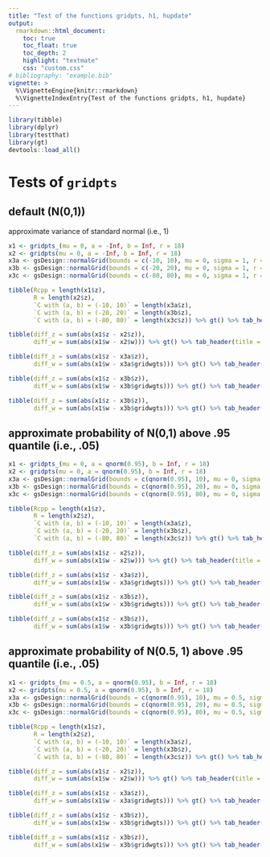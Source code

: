 ```yaml
---
title: "Test of the functions gridpts, h1, hupdate"
output:
  rmarkdown::html_document:
    toc: true
    toc_float: true
    toc_depth: 2
    highlight: "textmate"
    css: "custom.css"
# bibliography: "example.bib"
vignette: >
  %\VignetteEngine{knitr::rmarkdown}
  %\VignetteIndexEntry{Test of the functions gridpts, h1, hupdate}
---
```


```r
library(tibble)
library(dplyr)
library(testthat)
library(gt)
devtools::load_all()
```


# Tests of `gridpts`

## default (N(0,1))

approximate variance of standard normal (i.e., 1)
```r
x1 <- gridpts_(mu = 0, a = -Inf, b = Inf, r = 18)
x2 <- gridpts(mu = 0, a = -Inf, b = Inf, r = 18)
x3a <- gsDesign::normalGrid(bounds = c(-10, 10), mu = 0, sigma = 1, r = 18)
x3b <- gsDesign::normalGrid(bounds = c(-20, 20), mu = 0, sigma = 1, r = 18)
x3c <- gsDesign::normalGrid(bounds = c(-80, 80), mu = 0, sigma = 1, r = 18)
```

```r
tibble(Rcpp = length(x1$z), 
       R = length(x2$z),
       `C with (a, b) = (-10, 10)` = length(x3a$z),
       `C with (a, b) = (-20, 20)` = length(x3b$z),
       `C with (a, b) = (-80, 80)` = length(x3c$z)) %>% gt() %>% tab_header("Number of grid points")
```

```r
tibble(diff_z = sum(abs(x1$z - x2$z)),
       diff_w = sum(abs(x1$w - x2$w))) %>% gt() %>% tab_header(title = "Difference between Rcpp and R", subtitle = "in gsdmvn")
```

```r
tibble(diff_z = sum(abs(x1$z - x3a$z)),
       diff_w = sum(abs(x1$w - x3a$gridwgts))) %>% gt() %>% tab_header(title = "Difference between gsDesign (C) and gsdmvn (Rcpp)", subtitle = "under (a, b) = (-10, 10)")
```

```r
tibble(diff_z = sum(abs(x1$z - x3b$z)),
       diff_w = sum(abs(x1$w - x3b$gridwgts))) %>% gt() %>% tab_header(title = "Difference between gsDesign and gsdmvn", subtitle = "under (a, b) = (-20, 20)")
```

```r
tibble(diff_z = sum(abs(x1$z - x3b$z)),
       diff_w = sum(abs(x1$w - x3b$gridwgts))) %>% gt() %>% tab_header(title = "Difference between gsDesign and gsdmvn", subtitle = "under (a, b) = (-80, 80)")
```

## approximate probability of N(0,1) above .95 quantile (i.e., .05)

```r
x1 <- gridpts_(mu = 0, a = qnorm(0.95), b = Inf, r = 18)
x2 <- gridpts(mu = 0, a = qnorm(0.95), b = Inf, r = 18)
x3a <- gsDesign::normalGrid(bounds = c(qnorm(0.95), 10), mu = 0, sigma = 1, r = 18)
x3b <- gsDesign::normalGrid(bounds = c(qnorm(0.95), 20), mu = 0, sigma = 1, r = 18)
x3c <- gsDesign::normalGrid(bounds = c(qnorm(0.95), 80), mu = 0, sigma = 1, r = 18)
```

```r
tibble(Rcpp = length(x1$z), 
       R = length(x2$z),
       `C with (a, b) = (-10, 10)` = length(x3a$z),
       `C with (a, b) = (-20, 20)` = length(x3b$z),
       `C with (a, b) = (-80, 80)` = length(x3c$z)) %>% gt() %>% tab_header("Number of grid points")
```

```r
tibble(diff_z = sum(abs(x1$z - x2$z)),
       diff_w = sum(abs(x1$w - x2$w))) %>% gt() %>% tab_header(title = "Difference between Rcpp and R", subtitle = "in gsdmvn")
```

```r
tibble(diff_z = sum(abs(x1$z - x3a$z)),
       diff_w = sum(abs(x1$w - x3a$gridwgts))) %>% gt() %>% tab_header(title = "Difference between gsDesign (C) and gsdmvn (Rcpp)", subtitle = "under (a, b) = (-10, 10)")
```

```r
tibble(diff_z = sum(abs(x1$z - x3b$z)),
       diff_w = sum(abs(x1$w - x3b$gridwgts))) %>% gt() %>% tab_header(title = "Difference between gsDesign and gsdmvn", subtitle = "under (a, b) = (-20, 20)")
```

```r
tibble(diff_z = sum(abs(x1$z - x3b$z)),
       diff_w = sum(abs(x1$w - x3b$gridwgts))) %>% gt() %>% tab_header(title = "Difference between gsDesign and gsdmvn", subtitle = "under (a, b) = (-80, 80)")
```


## approximate probability of N(0.5, 1) above .95 quantile (i.e., .05)

```r
x1 <- gridpts_(mu = 0.5, a = qnorm(0.95), b = Inf, r = 18)
x2 <- gridpts(mu = 0.5, a = qnorm(0.95), b = Inf, r = 18)
x3a <- gsDesign::normalGrid(bounds = c(qnorm(0.95), 10), mu = 0.5, sigma = 1, r = 18)
x3b <- gsDesign::normalGrid(bounds = c(qnorm(0.95), 20), mu = 0.5, sigma = 1, r = 18)
x3c <- gsDesign::normalGrid(bounds = c(qnorm(0.95), 80), mu = 0.5, sigma = 1, r = 18)
```

```r
tibble(Rcpp = length(x1$z), 
       R = length(x2$z),
       `C with (a, b) = (-10, 10)` = length(x3a$z),
       `C with (a, b) = (-20, 20)` = length(x3b$z),
       `C with (a, b) = (-80, 80)` = length(x3c$z)) %>% gt() %>% tab_header("Number of grid points")
```

```r
tibble(diff_z = sum(abs(x1$z - x2$z)),
       diff_w = sum(abs(x1$w - x2$w))) %>% gt() %>% tab_header(title = "Difference between Rcpp and R", subtitle = "in gsdmvn")
```

```r
tibble(diff_z = sum(abs(x1$z - x3a$z)),
       diff_w = sum(abs(x1$w - x3a$gridwgts))) %>% gt() %>% tab_header(title = "Difference between gsDesign (C) and gsdmvn (Rcpp)", subtitle = "under (a, b) = (-10, 10)")
```

```r
tibble(diff_z = sum(abs(x1$z - x3b$z)),
       diff_w = sum(abs(x1$w - x3b$gridwgts))) %>% gt() %>% tab_header(title = "Difference between gsDesign and gsdmvn", subtitle = "under (a, b) = (-20, 20)")
```

```r
tibble(diff_z = sum(abs(x1$z - x3b$z)),
       diff_w = sum(abs(x1$w - x3b$gridwgts))) %>% gt() %>% tab_header(title = "Difference between gsDesign and gsdmvn", subtitle = "under (a, b) = (-80, 80)")
```
